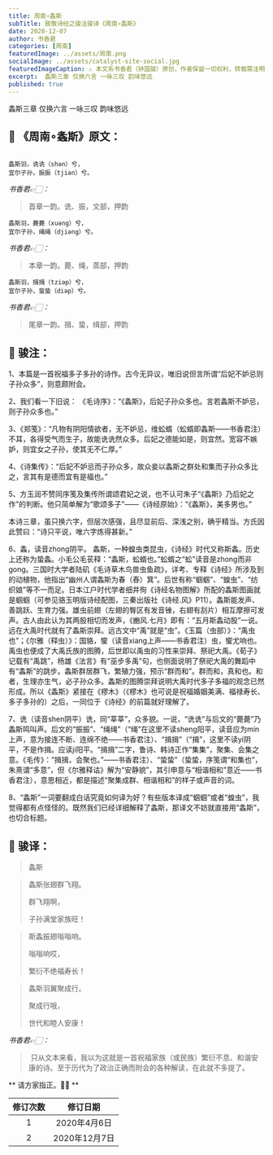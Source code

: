 ```yaml
---
title: 周南∘螽斯
subTitle: 致敬诗经之骏注骏译《周南∘螽斯》 
date: 2020-12-07 
author: 书香君
categories: [周南]
featuredImage: ../assets/周南.png
socialImage: ../assets/catalyst-site-social.jpg
featuredImageCaption: ⚠️️ 本文系书香君（钟国骏）原创，作者保留一切权利，转载需注明出处。
excerpt:  螽斯三章 仅换六言 一咏三叹 韵味悠远   
published: true
---
```


螽斯三章
仅换六言
一咏三叹
韵味悠远

## 🌼 《周南∘螽斯》原文：
```

螽斯羽，诜诜（shən）兮，
宜尔子孙，振振（tjiən）兮。

```
*书香君👉🏻：* 

> 首章一韵。诜、振，文部，押韵

```
螽斯羽，薨薨（xuəng）兮，
宜尔子孙，绳绳（djiəng）兮。

```
*书香君👉🏻：* 

> 本章一韵。薨、绳，蒸部，押韵

```
螽斯羽，揖揖（tziəp）兮，
宜尔子孙，蛰蛰（diəp）兮。

```
*书香君👉🏻：* 

> 尾章一韵。揖、蛰，缉部，押韵

## 🍁️ 骏注：

1、本篇是一首祝福多子多孙的诗作。古今无异议，唯旧说但言所谓“后妃不妒忌则子孙众多”，则意颇附会。

2、我们看一下旧说：
《毛诗序》：“《螽斯》，后妃子孙众多也。言若螽斯不妒忌，则子孙众多也。”

3、《郑笺》：“凡物有阴阳情欲者，无不妒忌，维蚣蝑（蚣蝑即螽斯——书香君注）不耳，各得受气而生子，故能诜诜然众多。后妃之德能如是，则宜然。宽容不嫉妒，则宜女之子孙，使其无不仁厚。”

4、《诗集传》：“后妃不妒忌而子孙众多，故众妾以螽斯之群处和集而子孙众多比之，言其有是德而宜有是福也。”

5、方玉润不赞同序笺及集传所谓颂君妃之说，也不认可朱子“《螽斯》乃后妃之作”的判断。他只简单解为“歌颂多子”——《诗经原始》：“《螽斯》，美多男也。”

本诗三章，虽只换六字，但层次感强，且尽显前后、深浅之别，确乎精当。方氏因此赞曰：“诗只平说，唯六字炼得甚新。”

6、螽，读音zhong阴平。
螽斯，一种蝗虫类昆虫，《诗经》时代又称斯螽。历史上还称为蛰螽。小毛公毛苌释：“螽斯，蚣蝑也。”蚣蝑之“蚣”读音是zhong而非gong。三国时大学者陆矶《毛诗草木鸟兽虫鱼疏》，详考、专释《诗经》所涉及到的动植物，他指出“幽州人谓螽斯为春（舂）箕”。后世有称“蝈蝈”、“蝗虫”、“纺织娘”等不一而足。日本江户时代学者细井徇《诗经名物图解》所配的螽斯图画就是蝈蝈（可参见骆玉明版诗经配图，三秦出版社《诗经.风》P11）。螽斯能发声、善跳跃、生育力强。雄虫前翅（左翅的臀区有发音锉，右翅有刮片）相互摩擦可发声。古人由此认为其两股相切而发声，《豳风.七月》即有：“五月斯螽动股”一说。远在大禹时代就有了螽斯崇拜。远古文中“禹”就是“虫”。《玉篇（虫部）》：“禹虫也”；《尔雅（释虫）》：国貉，蠁（读音xiang上声——书香君注）虫，蠁尤响也。禹虫也便成了大禹氏族的图腾，后世即以禹虫的习性来崇拜、祭祀大禹。《荀子》记载有“禹跳”，杨雄《法言》有“巫步多禹”句，也侧面说明了祭祀大禹的舞蹈中有“螽斯”的跳步。螽斯群居群飞，繁殖力强，预示“群而和”。群而和，真和也。和者，生理亦生气，必子孙众多。螽斯的图腾崇拜说明大禹时代多子多福的观念已然形成。所以《螽斯》紧接在《樛木》（《樛木》也可说是祝福婚姻美满、福禄寿长、多子多孙的）之后，一同位于《诗经》的前篇就好理解了。

7、诜（读音shen阴平）诜，同“莘莘”，众多貌。一说，“诜诜”与后文的“薨薨”乃螽斯鸣叫声。后文的“振振”、“绳绳”（“绳”在这里不读sheng阳平，读音应为min上声，意为接连不断、连绵不绝——书香君注）、“揖揖”（“揖”，这里不读yi阴平，不是作揖。应读ji阳平。“揖揖”二字，鲁诗、韩诗正作“集集”，聚集、会集之意。《毛传》：“揖揖，会聚也。”——书香君注）、“蛰蛰”（蛰蛰，序笺谓“和集也”，朱熹谓“多意”，但《尔雅释诂》解为“安静貌”，其引申意与“相谐相和”意近——书香君注），意思相近，都是描述“聚集成群、相谐相和”的样子或声音的词。

8、“螽斯”一词要翻成白话究竟如何译为好？有些版本译成“蝈蝈”或者“蝗虫”，我觉得都有点怪怪的。既然我们已经详细解释了螽斯，那译文不妨就直接用“螽斯”，也切合标题。

## 🍁️ 骏译：

> 螽斯

> 螽斯张翅群飞翔。
> 
> 群飞翔啊，
> 
> 子孙满堂家族旺！

> 斯螽振翅嗡嗡响。
> 
> 嗡嗡响哎，
> 
> 繁衍不绝福寿长！

> 螽斯羽翼聚成行。
> 
> 聚成行哦，
> 
> 世代和睦人安康！

*书香君👉🏻：* 

>  只从文本来看，我以为这就是一首祝福家族（或民族）繁衍不息、和谐安康的诗。至于历代为了政治正确而附会的各种解读，在此就不多提了。

** 请方家指正。🙏🏻 **

| 修订次数      | 修订日期 | 
|   :----: |    :----:   | 
| 1    | 2020年4月6日       | 
| 2    | 2020年12月7日       | 
